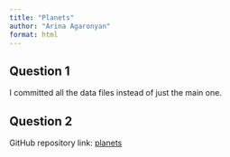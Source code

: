 ```yaml
---
title: "Planets"
author: "Arina Agaronyan"
format: html
---
```


## Question 1
I committed all the data files instead of just the main one.

## Question 2
GitHub repository link: [planets](https://github.com/rinaaro/planets)